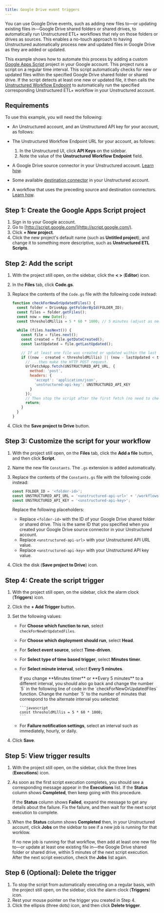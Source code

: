 ```yaml
---
title: Google Drive event triggers
---
```


You can use Google Drive events, such as adding new files to&mdash;or updating existing files in&mdash;Google Drive shared folders or shared drives, to automatically run Unstructured ETL+ workflows 
that rely on those folders or drives as sources. This enables a no-touch approach to having Unstructured automatically process new and updated files in Google Drive as they are added or updated.

This example shows how to automate this process by adding a custom [Google Apps Script](https://developers.google.com/apps-script) project in your Google account. This project runs 
a script on a regular time interval. This script automatically checks for new or updated files within the specified Google Drive shared folder or shared drive. If the script 
detects at least one new or updated file, it then calls the [Unstructured Workflow Endpoint](/api-reference/workflow/overview) to automatically run the 
specified corresponding Unstructured ETL+ workflow in your Unstructured account.

## Requirements


To use this example, you will need the following:

- An Unstructured account, and an Unstructured API key for your account, as follows:

  <GetStartedSimpleApiOnly />

- The Unstructured Workflow Endpoint URL for your account, as follows:

  1. In the Unstructured UI, click **API Keys** on the sidebar.<br/>
  2. Note the value of the **Unstructured Workflow Endpoint** field.

- A Google Drive source connector in your Unstructured account. [Learn how](/ui/sources/google-drive). 
- Some available [destination connector](/ui/destinations/overview) in your Unstructured account.
- A workflow that uses the preceding source and destination connectors. [Learn how](/ui/workflows).

## Step 1: Create the Google Apps Script project

1. Sign in to your Google account.
2. Go to [http://script.google.com/](http://script.google.com/).
3. Click **+ New project**.
4. Click the new project's default name (such as **Untitled project**), and change it to something more descriptive, such as **Unstructured ETL Scripts**.

## Step 2: Add the script

1. With the project still open, on the sidebar, click the **< >** (**Editor**) icon.
2. In the **Files** tab, click **Code.gs**.
3. Replace the contents of the `Code.gs` file with the following code instead:

   ```javascript
   function checkForNewOrUpdatedFiles() {
     const folder = DriveApp.getFolderById(FOLDER_ID);
     const files = folder.getFiles();
     const now = new Date();
     const thresholdMillis = 5 * 60 * 1000; // 5 minutes (adjust as needed).
     
     while (files.hasNext()) {
       const file = files.next();
       const created = file.getDateCreated();
       const lastUpdated = file.getLastUpdated();

       // If at least one file was created or updated within the last 5 minutes...
       if ((now - created < thresholdMillis) || (now - lastUpdated < thresholdMillis)) {
         // ...then make the HTTP POST request.
         UrlFetchApp.fetch(UNSTRUCTURED_API_URL, {
           method: 'post',
           headers: {
             'accept': 'application/json',
             'unstructured-api-key': UNSTRUCTURED_API_KEY
           }
         });
         // Then stop the script after the first fetch (no need to check any more files).
         return;
       }
     }
   }
   ```

4. Click the **Save project to Drive** button. 

## Step 3: Customize the script for your workflow

1. With the project still open, on the **Files** tab, click the **Add a file** button, and then click **Script**.
2. Name the new file `Constants`. The `.gs` extension is added automatically.
3. Replace the contents of the `Constants.gs` file with the following code instead:

   ```javascript
   const FOLDER_ID = '<folder-id>';
   const UNSTRUCTURED_API_URL = '<unstructured-api-url>' + '/workflows/<workflow-id>/run';
   const UNSTRUCTURED_API_KEY = '<unstructured-api-key>';
   ```

   Replace the following placeholders:
   
   - Replace `<folder-id>` with the ID of your Google Drive shared folder or shared drive. This is the same ID that you specified 
     when you created your Google Drive source connector in your Unstructured account.
   - Replace `<unstructured-api-url>` with your Unstructured API URL value.
   - Replace `<unstructured-api-key>` with your Unstructured API key value.

4. Click the disk (**Save project to Drive**) icon. 

## Step 4: Create the script trigger

1. With the project still open, on the sidebar, click the alarm clock (**Triggers**) icon.
2. Click the **+ Add Trigger** button.
3. Set the following values:

   - For **Choose which function to run**, select `checkForNewOrUpdatedFiles`.
   - For **Choose which deployment should run**, select **Head**.
   - For **Select event source**, select **Time-driven**.
   - For **Select type of time based trigger**, select **Minutes timer**.
   - For **Select minute interval**, select **Every 5 minutes**.

     <Note>
         If you change **Minutes timer** or **Every 5 minutes** to a different interval, you should also go back and change the number `5` in the following 
         line of code in the `checkForNewOrUpdatedFiles` function. Change the number `5` to the number of minutes that correspond to the alternate interval you 
         selected:

         ```javascript
         const thresholdMillis = 5 * 60 * 1000;
         ```
     </Note>

   - For **Failure notification settings**, select an interval such as immediately, hourly, or daily.

4. Click **Save**.

## Step 5: View trigger results

1. With the project still open, on the sidebar, click the three lines (**Executions**) icon.
2. As soon as the first script execution completes, you should see a corresponding message appear in the **Executions** list. If the **Status** column shows 
   **Completed**, then keep going with this procedure. 
   
   If the **Status** column shows **Failed**, expand the message to 
   get any details about the failure. Fix the failure, and then wait for the next script execution to complete.

3. When the **Status** column shows **Completed** then, in your Unstructured account, click **Jobs** on the sidebar to see if a new job 
   is running for that worklow.
   
   If no new job is running for that workflow, then add at least one new file to&mdash;or update at least one existing file in&mdash;the Google Drive shared folder or shared drive, 
   within 5 minutes of the next script execution. After the next script execution, check the **Jobs** list again.

## Step 6 (Optional): Delete the trigger

1. To stop the script from automatically executing on a regular basis, with the project still open, on the sidebar, click the alarm clock (**Triggers**) icon.
2. Rest your mouse pointer on the trigger you created in Step 4.
3. Click the ellipsis (three dots) icon, and then click **Delete trigger**.


